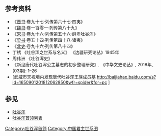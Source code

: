 <center>
{{chart/start|style=font: 85% sans-serif;width:intrinsic;width:-moz-max-content;width:-webkit-max-content;width:max-content;}}
{{chart|border=0 | | | | | | | | | | | | | | | | | | | | | | | | | | | | |:| Qs | |Qs=世系缺失 }}
{{chart| | | | | | | | | | | | | | | | | | | | | | | | | Ty |Ty=[[慕容吐谷浑|慕容吐谷浑]]<br>246-'''283-317'''}}
{{chart| | | | | | | | | | | | | | | | | | | | | | | | | |!}}
{{chart| | | | | | | | | | | | | | | | | | | | | | | | | Ty |Ty=[[吐延|吐延]]<br>?-'''317-329'''}}
{{chart| | | | | | | | | | | | | | | | | | | | | | | | | |!}}
{{chart| | | | | | | | | | | | | | | | | | | | | | | | | Yy |Yy=[[叶延|叶延]]<br>319-'''329-351'''}}
{{chart| | | | | | | | | | | | | | | | | | | | | | | | | |!}}
{{chart| | | | | | | | | | | | | | | | | | | | | | | | | Sx |Sx=[[碎奚|碎奚]]<br>330-'''351-371'''}}
{{chart| | | | | | | | | | | | | | | | | | | | | | | | | |!}}
{{chart| | | | | | | | | | | | | | | | | | | | | | | | | Sl |Sl=[[视连|视连]]<br>350-'''371-390'''}}
{{chart| | | | | | | | | | | | | | | | | | | | | | | | | |)|-|-|-|-|-|-|-|-|-|-|-|-|-|-|-|-|-|-|-|-|-|-|-|-|-|-|-|-|-|-|-|.}}
{{chart| | | | | | | | | | | | | | | | | | | | | | | | | Sp | | | | | | | | | | | | | | | | | | | | | | | | | | | | | | Wh |Sp=[[视罴|视罴]]<br>368-'''390-400'''|Wh=[[乌纥提|乌纥提]]<br>371-'''400-405'''}}
{{chart| | | | | | | | | | | | | | | | | | | | | | | | | |)|-|-|-|v|-|-|-|-|-|-|-|-|-|-|-|v|-|-|-|.| | | |,|-|-|-|-|-|-|-|^|-|-|-|.}}
{{chart| | | | | | | | | | | | | | | | | | | | | | | | | Sl | | Th | | | | | | | | | | Ac | | Dq | | Mk | | | | | | | | | | Ml |Sl=戊寅可汗<br>[[树洛干|树洛干]]<br>392-'''405-417'''|Th=[[吐护真|吐护真]]|Ac=[[阿豺|阿豺]]<br>?-'''417-424'''|Dq=[[宕岂|宕岂]]|Mo=□|Mk=[[慕璝|慕璝]]<br>?-'''424-436'''|Ml=[[慕利延|慕利延]]<br>?-'''436-452'''}}
{{chart| | | | | | | | | | | | | | | | | | | | | |,|-|-|-|+|-|-|-|v|-|-|-|.| | | |,|-|-|-|+|-|-|-|.| | | |)|-|-|-|.| | | |,|-|-|-|+|-|-|-|.| }}
{{chart| | | | | | | | | | | | | | | | | | | | | Sq | | Sy | | Sg | | Sp | | Wd | | Pl | | Tt | | Wx | | Bn | | Fn | | Qi | | Hu |Sq=[[拾虔|拾虔]]|Sy=[[拾寅|拾寅]]<br>?-'''452-481'''|Sg=[[拾归|拾归]]|Sp=[[拾皮|拾皮]]|Wd=[[纬代|纬代]]|Pl=归义王<br>[[叱力延|叱力延]]|Tt=汶山公<br>[[吐谷浑头颓|吐谷浑头颓]]|Wx=[[慕璝#子|元绪]]|Bn=[[被囊|被囊]]|Fn=[[繁暱|繁暱]]|Qi=琼|Hu=瑍}}
{{chart| | | | | | | | | | | | | | | | | | | | | | | | | |)|-|-|-|.| | | | | | | | | | | | | | | |!}}
{{chart| | | | | | | | | | | | | | | | | | | | | | | | | Dy | | Fd | | | | | | | | | | | | | | Fe |Fd=永安王<br>[[吐谷浑斤|吐谷浑斤]]|Dy=[[度易侯|度易侯]]<br>440-'''481-490'''|Fe=汶山公<br>[[吐谷浑豊|吐谷浑豊]]}}
{{chart| | | | | | | | | | | | | | | | | | | | | | | | | |!| | | |!| | | | | | | | | | | |,|-|-|-|(}}
{{chart| | | | | | | | | | | | | | | | | | | | | | | | | Fl | | Re | | | | | | | | | | Lb | | Zb |Re=永安王<br>吐谷浑仁|Fl=[[伏连筹|伏连筹]]<br>460-'''490-540'''|Lb=汶山侯<br>[[吐谷浑玑|吐谷浑玑]]<br>480-516|Zb=[[吐谷浑仲宝|吐谷浑仲宝]]}}
{{chart| |,|-|-|-|v|-|-|-|-|-|-|-|-|-|-|-|-|-|-|-|v|-|-|-|(| | | |!| | | | | | | | | | | | | | | |!}}
{{chart| Hl | | Hz | | | | | | | | | | | | | | Hh | | Kl | | Wf | | | | | | | | | | | | | | Jm |Wf=[[元鉴_(武昌王)|元鉴]]妃|Hl=[[贺鲁头|贺鲁头]]|Hz=[[呵罗真|呵罗真]]<br>?-'''529-530'''|Hh=[[晖华公主|晖华公主]]<br>库罗伏|Kl=[[夸吕|夸吕]]<br>535-'''540-591'''|Jm=[[吐谷浑静媚|吐谷浑静媚]]<br>517-565}}
{{chart| | | | | |!| | | |,|-|-|-|v|-|-|-|v|-|-|-|v|-|-|-|(}}
{{chart| | | | | Ff | | Kb | | Gw | | Mo | | Sf | | Yf |Ff=[[佛辅|佛辅]]<br>?-'''530-534'''|Kb=[[可博汗|可博汗]]|Gw=[[嵬王诃|嵬王诃]]|Sf=[[世伏|世伏]]<br>566-'''591-597'''|Yf=[[伏允|伏允]]<br>571-'''597-635'''|Mo=□}}
{{chart| | | | | |!| | | | | | | | | | | |!| | | | | | | |)|-|-|-|.}}
{{chart| | | | | Kd | | | | | | | | | | Ws | | | | | | Sh | | Zw |Kd=[[可沓振|可沓振]]<br>?-'''534-540'''|Sh='''趉故吕乌甘豆可汗'''<br>[[慕容顺|慕容顺]]<br>604-'''609'''-'''635'''|Zw=[[尊王_(吐谷浑)|尊王]]|Ws=[[无素|无素]]}}
{{chart| | | | | | | | | | | | | | | | | | | | | | | | | |!}}
{{chart| | | | | | | | | | | | | | | | | | | | | | | | | Ne |Ne='''乌地也拔勒豆可汗'''<br>[[诺曷钵|诺曷钵]]<br>624-'''635-672'''-688}}
{{chart| | | | | | | | | | | | | | | | | |,|-|-|-|v|-|-|-|+|-|-|-|v|-|-|-|.}}
{{chart| | | | | | | | | | | | | | | | | Zh | | Yl | | Zi | | Xw | | Cy |Yl=[[闼卢摸末|闼卢摸末]]|Zh='''乌地也拔勒豆可汗'''<br>[[慕容忠_(唐朝)|慕容忠]]<br>648-698|Zi=[[慕容智|慕容智]]|Xw=[[宣王万|宣王万]]|Cy=[[成月公主|成月公主]]}}
{{chart| | | | | | | | | | | | | | | | | |)|-|-|-|-|-|-|-|v|-|-|-|v|-|-|-|.}}
{{chart| | | | | | | | | | | | | | | | | Xc | | | | | | Xa | | Xh | | Cf |Xc='''乌地也拔勒豆可汗'''<br>[[慕容宣超|慕容宣超]]|Xa=[[慕容宣昌|慕容宣昌]]<br>681-706|Xh=[[慕容宣彻|慕容宣彻]]<br>?-709|Cf=[[慕容承福|慕容承福]]}}
{{chart| | | | | | | | | |,|-|-|-|v|-|-|-|+|-|-|-|.| | | | | | | |!}}
{{chart| | | | | | | | | Xg | | Xh | | Xl | | Xi | | | | | | We | | | | | | Mi|Xg=燕王<br>[[慕容曦光|慕容曦光]]<br>690-738|Xl='''乌地野拔勤豆可汗'''<br>[[慕容曦轮|慕容曦轮]]<br>707-749|Xh='''乌地也拔勒豆可汗'''<br>[[慕容曦皓|慕容曦皓]]<br>708-762|Xi=[[慕容相|慕容相]]<br>?-763|We=[[慕容神威|慕容神威]]<br>695-756|Mi=[[慕容明|慕容明]]<br>680-738}}
{{chart| | | | | | | | | |!| | | | | | | |!| | | |!| | | |,|-|-|-|+|-|-|-|.}}
{{chart| | | | | | | | | Zh | | | | | | Ze | | Hu | | Qu | | Yi | | Za |Ze=[[慕容政|慕容政]]|Zh='''乌地也拔勒豆可汗'''<br>[[慕容兆|慕容兆]]|Hu=张掖郡王<br>[[慕容环|慕容环]]<br>754-801|Qu=慕容全|Yi=慕容亿|Za=慕容造 }}
{{chart| | | | | | | | | |:| | | | | | | | | | | |!}}
{{chart| | | | | | | | | |:| | | | | | | | | | | Ta |Ta=[[慕容汤|慕容汤]]}}
{{chart| | | | | | | | | |:}}
{{chart| | | | | | | | | |:}}
{{chart| | | | | | | | | Fu |Fu='''乌地也拔勒豆可汗'''<br>[[慕容复_(吐谷浑)|慕容复]] }}
{{chart/end}}
</center>

==参考资料==
*《[[晋书|晋书]]·卷九十七·列传第六十七·四夷》
*《[[魏书|魏书]]·卷一百零一·列传第八十九》
*《[[宋书|宋书]]·卷九十六·列传第五十六·鲜卑吐谷浑》
*《[[梁书|梁书]]·卷五十四·列传第四十八·诸夷》
*《[[北史|北史]]·卷九十六·列传第八十四》
*丁绣 《吐谷浑之世系与名义》 《边疆研究论丛》1945年
*周伟洲 《吐谷浑史》
* 《新见唐代吐谷浑公主墓志的初步整理研究》, 《中华文史论丛》, 2018年, (03期): 1–26
*[武威市天祝境内发现唐代吐谷浑王族成员墓 http://baijiahao.baidu.com/s?id=1650901201812062850&wfr=spider&for=pc {{Wayback|url=http://baijiahao.baidu.com/s?id=1650901201812062850&wfr=spider&for=pc |date=20211123021059 }} ]
==参见==
*[[吐谷浑|吐谷浑]]
*[[吐谷浑首领列表|吐谷浑首领列表]]

{{中国君主世系图}} 

[[Category:吐谷浑首领|Category:吐谷浑首领]]
[[Category:中国君主世系图|Category:中国君主世系图]]